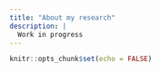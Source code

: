 ```yaml
---
title: "About my research"
description: |
  Work in progress
---
```


```r
knitr::opts_chunk$set(echo = FALSE)
```

